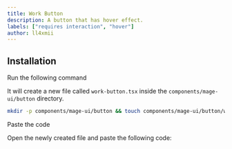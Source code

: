 ```yaml
---
title: Work Button
description: A button that has hover effect.
labels: ["requires interaction", "hover"]
author: ll4xmii
---
```


<ComponentPreview name="button-work-button--docs" />

## Installation

<Steps>
<Step>Run the following command</Step>

It will create a new file called `work-button.tsx` inside the `components/mage-ui/button` directory.

```bash
mkdir -p components/mage-ui/button && touch components/mage-ui/button/work-button.tsx
```

<Step>Paste the code</Step>

Open the newly created file and paste the following code:

```jsx file=<rootDir>/mage-ui/button/work-button.tsx

```

</Steps>
